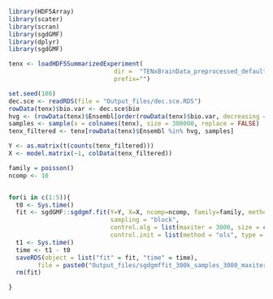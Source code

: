 
```r
library(HDF5Array)
library(scater)
library(scran)
library(sgdGMF)
library(dplyr)
library(sgdGMF)
```


```r
tenx <- loadHDF5SummarizedExperiment(
                             dir =  "TENxBrainData_preprocessed_default", 
                             prefix="")
```


```r
set.seed(100)
dec.sce <- readRDS(file = "Output_files/dec.sce.RDS")
rowData(tenx)$bio.var <- dec.sce$bio
hvg <- (rowData(tenx)$Ensembl[order(rowData(tenx)$bio.var, decreasing = TRUE)])[1:500]
samples <- sample(x = colnames(tenx), size = 300000, replace = FALSE)
tenx_filtered <- tenx[rowData(tenx)$Ensembl %in% hvg, samples]
```


```r
Y <- as.matrix(t(counts(tenx_filtered)))
X <- model.matrix(~1, colData(tenx_filtered))
```


```r
family = poisson()
ncomp <- 10


for(i in c(1:5)){
  t0 <- Sys.time()
  fit <- sgdGMF::sgdgmf.fit(Y=Y, X=X, ncomp=ncomp, family=family, method = "sgd",
                            sampling = "block",
                            control.alg = list(maxiter = 3000, size = c(1000,250)),
                            control.init = list(method = "ols", type = "link"))
  t1 <- Sys.time()
  time <- t1 - t0  
  saveRDS(object = list("fit" = fit, "time" = time), 
        file = paste0("Output_files/sgdgmffit_300k_samples_3000_maxiter_1000_250_size_",i ,".RDS"))
  rm(fit)

}

```

